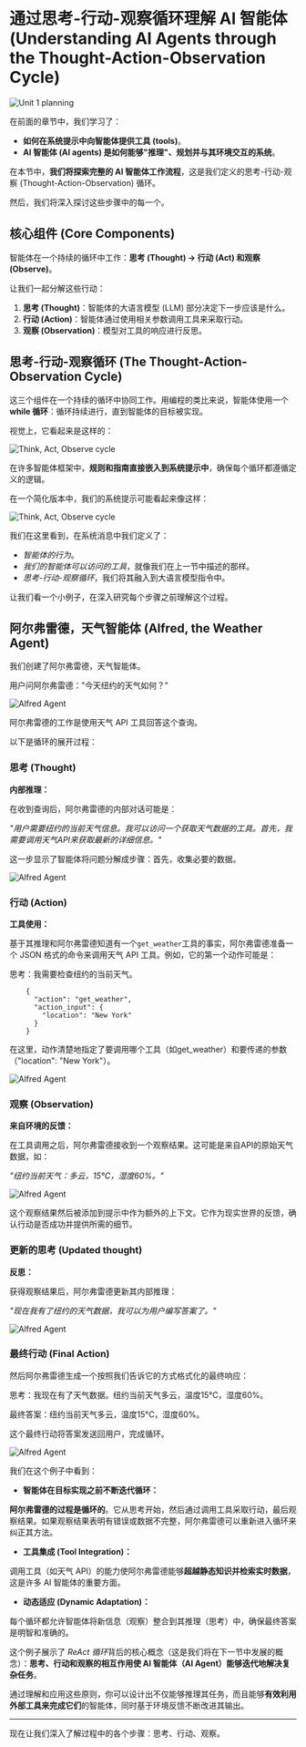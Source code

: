 # 通过思考-行动-观察循环理解 AI 智能体 (Understanding AI Agents through the Thought-Action-Observation Cycle)

<img src="https://huggingface.co/datasets/agents-course/course-images/resolve/main/en/unit1/whiteboard-check-3.jpg" alt="Unit 1 planning"/>

在前面的章节中，我们学习了：

- **如何在系统提示中向智能体提供工具 (tools)**。
- **AI 智能体 (AI agents) 是如何能够"推理"、规划并与其环境交互的系统**。

在本节中，**我们将探索完整的 AI 智能体工作流程**，这是我们定义的思考-行动-观察 (Thought-Action-Observation) 循环。

然后，我们将深入探讨这些步骤中的每一个。

## 核心组件 (Core Components)

智能体在一个持续的循环中工作：**思考 (Thought) → 行动 (Act) 和观察 (Observe)**。

让我们一起分解这些行动：

1. **思考 (Thought)**：智能体的大语言模型 (LLM) 部分决定下一步应该是什么。
2. **行动 (Action)**：智能体通过使用相关参数调用工具来采取行动。
3. **观察 (Observation)**：模型对工具的响应进行反思。

## 思考-行动-观察循环 (The Thought-Action-Observation Cycle)

这三个组件在一个持续的循环中协同工作。用编程的类比来说，智能体使用一个 **while 循环**：循环持续进行，直到智能体的目标被实现。

视觉上，它看起来是这样的：

<img src="https://huggingface.co/datasets/agents-course/course-images/resolve/main/en/unit1/AgentCycle.gif" alt="Think, Act, Observe cycle"/>

在许多智能体框架中，**规则和指南直接嵌入到系统提示中**，确保每个循环都遵循定义的逻辑。

在一个简化版本中，我们的系统提示可能看起来像这样：

<img src="https://huggingface.co/datasets/agents-course/course-images/resolve/main/en/unit1/system_prompt_cycle.png" alt="Think, Act, Observe cycle"/>

我们在这里看到，在系统消息中我们定义了：

- *智能体的行为*。
- *我们的智能体可以访问的工具*，就像我们在上一节中描述的那样。
- *思考-行动-观察循环*，我们将其融入到大语言模型指令中。

让我们看一个小例子，在深入研究每个步骤之前理解这个过程。

## 阿尔弗雷德，天气智能体 (Alfred, the Weather Agent)

我们创建了阿尔弗雷德，天气智能体。

用户问阿尔弗雷德："今天纽约的天气如何？"

<img src="https://huggingface.co/datasets/agents-course/course-images/resolve/main/en/unit1/alfred-agent.jpg" alt="Alfred Agent"/>

阿尔弗雷德的工作是使用天气 API 工具回答这个查询。

以下是循环的展开过程：

### 思考 (Thought)

**内部推理：**

在收到查询后，阿尔弗雷德的内部对话可能是：

*"用户需要纽约的当前天气信息。我可以访问一个获取天气数据的工具。首先，我需要调用天气API来获取最新的详细信息。"*

这一步显示了智能体将问题分解成步骤：首先，收集必要的数据。

<img src="https://huggingface.co/datasets/agents-course/course-images/resolve/main/en/unit1/alfred-agent-1.jpg" alt="Alfred Agent"/>

### 行动 (Action)

**工具使用：**

基于其推理和阿尔弗雷德知道有一个`get_weather`工具的事实，阿尔弗雷德准备一个 JSON 格式的命令来调用天气 API 工具。例如，它的第一个动作可能是：

思考：我需要检查纽约的当前天气。

```
    {
      "action": "get_weather",
      "action_input": {
        "location": "New York"
      }
    }
```

在这里，动作清楚地指定了要调用哪个工具（如get_weather）和要传递的参数（"location": "New York"）。

<img src="https://huggingface.co/datasets/agents-course/course-images/resolve/main/en/unit1/alfred-agent-2.jpg" alt="Alfred Agent"/>

### 观察 (Observation)

**来自环境的反馈：**

在工具调用之后，阿尔弗雷德接收到一个观察结果。这可能是来自API的原始天气数据，如：

*"纽约当前天气：多云，15°C，湿度60%。"*

<img src="https://huggingface.co/datasets/agents-course/course-images/resolve/main/en/unit1/alfred-agent-3.jpg" alt="Alfred Agent"/>

这个观察结果然后被添加到提示中作为额外的上下文。它作为现实世界的反馈，确认行动是否成功并提供所需的细节。

### 更新的思考 (Updated thought)

**反思：**

获得观察结果后，阿尔弗雷德更新其内部推理：

*"现在我有了纽约的天气数据，我可以为用户编写答案了。"*

<img src="https://huggingface.co/datasets/agents-course/course-images/resolve/main/en/unit1/alfred-agent-4.jpg" alt="Alfred Agent"/>

### 最终行动 (Final Action)

然后阿尔弗雷德生成一个按照我们告诉它的方式格式化的最终响应：

思考：我现在有了天气数据。纽约当前天气多云，温度15°C，湿度60%。

最终答案：纽约当前天气多云，温度15°C，湿度60%。

这个最终行动将答案发送回用户，完成循环。

<img src="https://huggingface.co/datasets/agents-course/course-images/resolve/main/en/unit1/alfred-agent-5.jpg" alt="Alfred Agent"/>

我们在这个例子中看到：

- **智能体在目标实现之前不断迭代循环：**
    
**阿尔弗雷德的过程是循环的**。它从思考开始，然后通过调用工具采取行动，最后观察结果。如果观察结果表明有错误或数据不完整，阿尔弗雷德可以重新进入循环来纠正其方法。
    
- **工具集成 (Tool Integration)：**

调用工具（如天气 API）的能力使阿尔弗雷德能够**超越静态知识并检索实时数据**，这是许多 AI 智能体的重要方面。

- **动态适应 (Dynamic Adaptation)：**

每个循环都允许智能体将新信息（观察）整合到其推理（思考）中，确保最终答案是明智和准确的。
    
这个例子展示了 *ReAct 循环*背后的核心概念（这是我们将在下一节中发展的概念）：**思考、行动和观察的相互作用使 AI 智能体（AI Agent）能够迭代地解决复杂任务**。

通过理解和应用这些原则，你可以设计出不仅能够推理其任务，而且能够**有效利用外部工具来完成它们**的智能体，同时基于环境反馈不断改进其输出。

---

现在让我们深入了解过程中的各个步骤：思考、行动、观察。